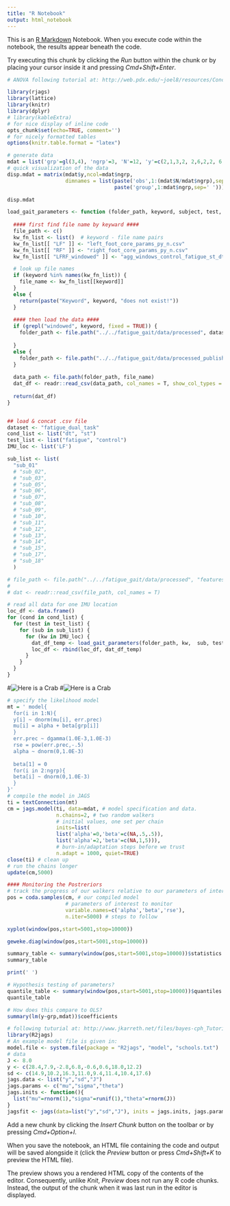 ---
title: "R Notebook"
output: html_notebook
---

This is an [R Markdown](http://rmarkdown.rstudio.com) Notebook. When you execute code within the notebook, the results appear beneath the code. 

Try executing this chunk by clicking the *Run* button within the chunk or by placing your cursor inside it and pressing *Cmd+Shift+Enter*. 


```{r} 
# ANOVA following tutorial at: http://web.pdx.edu/~joel8/resources/ConceptualPresentationResources/JAGS_ANOVA.pdf

library(rjags)
library(lattice)
library(knitr)
library(dplyr) 
# library(kableExtra)
# for nice display of inline code 
opts_chunk$set(echo=TRUE, comment='') 
# for nicely formatted tables 
options(knitr.table.format = "latex")

# generate data
mdat = list('grp'=gl(3,4), 'ngrp'=3, 'N'=12, 'y'=c(2,1,3,2, 2,6,2,2, 6,10,7,5))
# quick visualization of the data
disp.mdat = matrix(mdat$y,ncol=mdat$ngrp,
                   dimnames = list(paste('obs',1:(mdat$N/mdat$ngrp),sep=' '),
                                   paste('group',1:mdat$ngrp,sep=' '))) 

disp.mdat
```


```{r load our gait data}

load_gait_parameters <- function (folder_path, keyword, subject, test, cond) {
  
  #### first find file name by keyward ####
  file_path <- c()
  kw_fn_list <- list()  # keyword - file name pairs
  kw_fn_list[[ "LF" ]] <- "left_foot_core_params_py_n.csv"
  kw_fn_list[[ "RF" ]] <- "right_foot_core_params_py_n.csv"
  kw_fn_list[[ "LFRF_windowed" ]] <- "agg_windows_control_fatigue_st_dt_10_2.csv"

  # look up file names
  if (keyword %in% names(kw_fn_list)) {
    file_name <- kw_fn_list[[keyword]]
  }
  else {
    return(paste("Keyword", keyword, "does not exist!"))
  }
  
  #### then load the data ####
  if (grepl("windowed", keyword, fixed = TRUE)) {
    folder_path <- file.path("../../fatigue_gait/data/processed", dataset, "features")
    
  }
  else {
    folder_path <- file.path("../../fatigue_gait/data/processed_publish", dataset, paste0("OG_", cond, "_", test), sub)
  }
  
  data_path <- file.path(folder_path, file_name)
  dat_df <- readr::read_csv(data_path, col_names = T, show_col_types = FALSE)
  
  return(dat_df)
}


## load & concat .csv file
dataset <- "fatigue_dual_task"
cond_list <- list("dt", "st")
test_list <- list("fatigue", "control")
IMU_loc <- list('LF')

sub_list <- list(
  "sub_01"
  # "sub_02",
  # "sub_03",
  # "sub_05",
  # "sub_06",
  # "sub_07",
  # "sub_08",
  # "sub_09",
  # "sub_10",
  # "sub_11",
  # "sub_12",
  # "sub_13",
  # "sub_14",
  # "sub_15",
  # "sub_17",
  # "sub_18"
  )

# file_path <- file.path("../../fatigue_gait/data/processed", "features", "fatigue_dual_task", "agg_windows_control_fatigue_st_dt_10_2.csv")
#   
# dat <- readr::read_csv(file_path, col_names = T)

# read all data for one IMU location
loc_df <- data.frame()
for (cond in cond_list) {
  for (test in test_list) {
    for (sub in sub_list) {
      for (kw in IMU_loc) {
        dat_df_temp <- load_gait_parameters(folder_path, kw,  sub, test, cond)
        loc_df <- rbind(loc_df, dat_df_temp)
      }
    }
  }
}
```

#![Here is a Crab](images/bayes_thereom.png)
#![Here is a Crab](images/bayes_thereom_linear_regression.png)

```{r}
# specify the likelihood model
mt = ' model{
  for(i in 1:N){
  y[i] ~ dnorm(mu[i], err.prec) 
  mu[i] = alpha + beta[grp[i]]
  }
  err.prec ~ dgamma(1.0E-3,1.0E-3) 
  rse = pow(err.prec,-.5)
  alpha ~ dnorm(0,1.0E-3)
  
  beta[1] = 0
  for(i in 2:ngrp){
  beta[i] ~ dnorm(0,1.0E-3) 
  }
}'
# compile the model in JAGS
ti = textConnection(mt)
cm = jags.model(ti, data=mdat, # model specification and data.
                n.chains=2, # two random walkers
                # initial values, one set per chain 
                inits=list(
                list('alpha'=0,'beta'=c(NA,.5,.5)),
                list('alpha'=2,'beta'=c(NA,1,5))),
                # burn-in/adaptation steps before we trust
                n.adapt = 1000, quiet=TRUE)
close(ti) # clean up
# run the chains longer 
update(cm,5000)

#### Monitoring the Postreriors
# track the progress of our walkers relative to our parameters of interest 
pos = coda.samples(cm, # our compiled model
                   # parameters of interest to monitor
                   variable.names=c('alpha','beta','rse'), 
                   n.iter=5000) # steps to follow
```

```{r Visualization}
xyplot(window(pos,start=5001,stop=10000))
```

```{r diagnostics using z-score differences}
geweke.diag(window(pos,start=5001,stop=10000))
```

```{r Reporting}

summary_table <- summary(window(pos,start=5001,stop=10000))$statistics
summary_table

print(' ')

# Hypothesis testing of parameters?
quantile_table <- summary(window(pos,start=5001,stop=10000))$quantiles
quantile_table
```

```{r compare to OLS}
# How does this compare to OLS?
summary(lm(y~grp,mdat))$coefficients
```



```{r}
# following tuturial at: http://www.jkarreth.net/files/bayes-cph_Tutorial-JAGS.pdf
library(R2jags)
# An example model file is given in:
model.file <- system.file(package = "R2jags", "model", "schools.txt") 
# data
J <- 8.0
y <- c(28.4,7.9,-2.8,6.8,-0.6,0.6,18.0,12.2)
sd <- c(14.9,10.2,16.3,11.0,9.4,11.4,10.4,17.6) 
jags.data <- list("y","sd","J")
jags.params <- c("mu","sigma","theta")
jags.inits <- function(){  
  list("mu"=rnorm(1),"sigma"=runif(1),"theta"=rnorm(J))
}
jagsfit <- jags(data=list("y","sd","J"), inits = jags.inits, jags.params, n.iter = 10, model.file = model.file)
```

Add a new chunk by clicking the *Insert Chunk* button on the toolbar or by pressing *Cmd+Option+I*.

When you save the notebook, an HTML file containing the code and output will be saved alongside it (click the *Preview* button or press *Cmd+Shift+K* to preview the HTML file). 

The preview shows you a rendered HTML copy of the contents of the editor. Consequently, unlike *Knit*, *Preview* does not run any R code chunks. Instead, the output of the chunk when it was last run in the editor is displayed.

